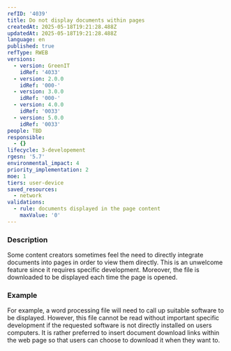 ```yaml
---
refID: '4039'
title: Do not display documents within pages
createdAt: 2025-05-18T19:21:28.488Z
updatedAt: 2025-05-18T19:21:28.488Z
language: en
published: true
refType: RWEB
versions:
  - version: GreenIT
    idRef: '4033'
  - version: 2.0.0
    idRef: '000-'
  - version: 3.0.0
    idRef: '000-'
  - version: 4.0.0
    idRef: '0033'
  - version: 5.0.0
    idRef: '0033'
people: TBD
responsible:
  - {}
lifecycle: 3-developement
rgesn: '5.7'
environmental_impact: 4
priority_implementation: 2
moe: 1
tiers: user-device
saved_resources:
  - network
validations:
  - rule: documents displayed in the page content
    maxValue: '0'
---
```


### Description

Some content creators sometimes feel the need to directly integrate documents into pages in order to view them directly. This is an unwelcome feature since it requires specific development. Moreover, the file is downloaded to be displayed each time the page is opened.

### Example

For example, a word processing file will need to call up suitable software to be displayed. However, this file cannot be read without important specific development if the requested software is not directly installed on users computers. It is rather preferred to insert document download links within the web page so that users can choose to download it when they want to.
